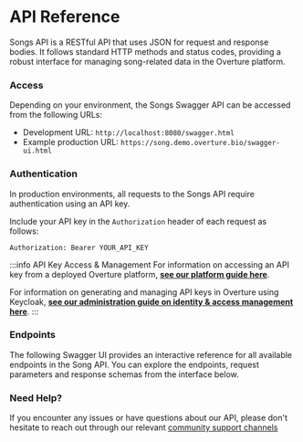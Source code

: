 # API Reference

Songs API is a RESTful API that uses JSON for request and response bodies. It follows standard HTTP methods and status codes, providing a robust interface for managing song-related data in the Overture platform.

### Access

Depending on your environment, the Songs Swagger API can be accessed from the following URLs:

- Development URL: `http://localhost:8080/swagger.html`
- Example production URL: `https://song.demo.overture.bio/swagger-ui.html`

### Authentication

In production environments, all requests to the Songs API require authentication using an API key. 

Include your API key in the `Authorization` header of each request as follows:

```
Authorization: Bearer YOUR_API_KEY
```

:::info API Key Access & Management
For information on accessing an API key from a deployed Overture platform, [**see our platform guide here**](/guides/user-guides/cli-submissions#generate-an-api-key). 

For information on generating and managing API keys in Overture using Keycloak, [**see our administration guide on identity & access management here**](/guides/administration-guides).
:::

### Endpoints

The following Swagger UI provides an interactive reference for all available endpoints in the Song API. You can explore the endpoints, request parameters and response schemas from the interface below.


<SwaggerAPIDoc specName="song" />

### Need Help?

If you encounter any issues or have questions about our API, please don't hesitate to reach out through our relevant [community support channels](/community/support)